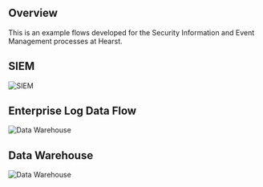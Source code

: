 ## Overview

<div class ="note">This is an example flows developed for the Security Information and Event Management processes at Hearst.</div>

## SIEM
![SIEM](/static/SIEM.png)

## Enterprise Log Data Flow

![Data Warehouse](/static/log.png)

## Data Warehouse

![Data Warehouse](/static/data.png)
